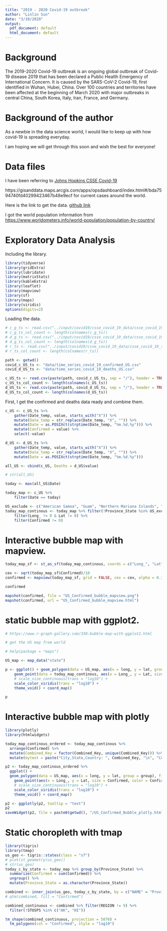 ```yaml
---
title: "2019 - 2020 Covid-19 outbreak"
author: "Linlin Sun"
date: "3/10/2020"
output:
  pdf_document: default
  html_document: default
---
```


# Background

The 2019-2020 Covid-19 outbreak is an ongoing global outbreak of Covid-19 disease 2019 that has been declared a Public Health Emergency of International Concern. It is caused by the SARS-CoV-2 Covid-19, first identified in Wuhan, Hubei, China. Over 100 countries and territories have been affected at the beginning of March 2020 with major outbreaks in central China, South Korea, Italy, Iran, France, and Germany. 

# Background of the author
As a newbie in the data science world, I would like to keep up with how covid-19 is spreading everyday. 

I am hoping we will get through this soon and wish the best for everyone!

# Data files

I have been referring to [Johns Hopkins CSSE Covid-19](
https://gisanddata.maps.arcgis.com/apps/opsdashboard/index.html#/bda7594740fd40299423467b48e9ecf)

https://gisanddata.maps.arcgis.com/apps/opsdashboard/index.html#/bda7594740fd40299423467b48e9ecf for current cases around the world. 

Here is the link to get the data.  [github link](https://github.com/CSSEGISandData/COVID-19/tree/master/csse_covid_19_data/csse_covid_19_time_series) 

I got the world population information from [https://www.worldometers.info/world-population/population-by-country/](
https://www.worldometers.info/world-population/population-by-country/)

# Exploratory Data Analysis

Including the library. 

```r
library(tidyverse)
library(gridExtra)
library(lubridate)
library(matrixStats)
library(kableExtra)
library(leaflet)
library(mapview)
library(sf)
library(maps)
library(viridis)
options(digits=2)
```

Loading the data. 

```r
# c_g_ts <- read.csv("../input/covid19/csse_covid_19_data/csse_covid_19_time_series/time_series_19-covid-Confirmed.csv", header = TRUE)
# c_g_ts_col_count <- length(colnames(c_g_ts))
# d_g_ts <- read.csv("../input/covid19/csse_covid_19_data/csse_covid_19_time_series/time_series_19-covid-Deaths.csv", header = TRUE)
# d_g_ts_col_count <- length(colnames(d_g_ts))
# r_ts <- read.csv("../input/covid19/csse_covid_19_data/csse_covid_19_time_series/time_series_19-covid-Recovered.csv", header = TRUE)
# r_ts_col_count <- length(colnames(r_ts))

```

```r
path <- getwd()
covid_c_US_ts <- "data/time_series_covid_19_confirmed_US.csv"
covid_d_US_ts <- "data/time_series_covid_19_deaths_US.csv"

c_US_ts <- read.csv(paste(path, covid_c_US_ts, sep = "/"), header = TRUE)
c_US_ts_col_count <- length(colnames(c_US_ts))
d_US_ts <- read.csv(paste(path, covid_d_US_ts, sep = "/"), header = TRUE)
d_US_ts_col_count <- length(colnames(d_US_ts))

```


First, I get the confirmed and deaths data ready and combine them. 


```r
c_US <- c_US_ts %>% 
    gather(Date_temp, value, starts_with("X")) %>%
    mutate(Date_temp = str_replace(Date_temp, "X", "")) %>%
    mutate(Date = as.POSIXct(strptime(Date_temp, "%m.%d.%y"))) %>% 
    mutate(Confirmed = value) %>% 
    select(-value)

d_US <- d_US_ts %>% 
    gather(Date_temp, value, starts_with("X")) %>%
    mutate(Date_temp = str_replace(Date_temp, "X", "")) %>%
    mutate(Date = as.POSIXct(strptime(Date_temp, "%m.%d.%y")))

all_US <- cbind(c_US, Deaths = d_US$value)

# str(all_US)

today <- max(all_US$Date)
```

```r
today_map <- c_US %>% 
    filter(Date == today)

US_exclude <- c("American Samoa", "Guam", "Northern Mariana Islands", "Puerto Rico", "Virgin Islands", "Alaska", "Hawaii", "Diamond Princess", "Grand Princess")
today_map_continous <- today_map %>% filter(!Province_State %in% US_exclude) %>% 
    filter(Long_ != 0 & Lat != 0) %>% 
    filter(Confirmed != 0)

```

# Interactive bubble map with mapview. 

```r
today_map_sf <- st_as_sf(today_map_continous, coords = c("Long_", "Lat"), crs = 4326)

cex <- sqrt(today_map_sf$Confirmed)/10
confirmed <- mapview(today_map_sf, grid = FALSE, cex = cex, alpha = 0.3)

confirmed

mapshot(confirmed, file = "US_Confirmed_bubble_mapview.png")
mapshot(confirmed, url = "US_Confirmed_bubble_mapview.html")

```

# static bubble map with ggplot2. 

```r

# https://www.r-graph-gallery.com/330-bubble-map-with-ggplot2.html

# get the US map from world

# help(package = "maps")

US_map <- map_data("state")

p <- ggplot() + geom_polygon(data = US_map, aes(x = long, y = lat, group = group), fill = "grey", alpha = 0.3) +
    geom_point(data = today_map_continous, aes(x = Long_, y = Lat, size = Confirmed, color = Confirmed)) +
    # scale_size_continuous(trans = "log10") +
    scale_color_viridis(trans = "log10") +
    theme_void() + coord_map()

p

```

# Interactive bubble map with plotly

```r
library(plotly)
library(htmlwidgets)

today_map_continous_ordered <- today_map_continous %>% 
  arrange(Confirmed) %>% 
  mutate(Combined_Key = factor(Combined_Key, unique(Combined_Key))) %>% 
  mutate(mytext = paste("City,State,Country: ", Combined_Key, "\n", "Confirmed cases: ", Confirmed, sep = ""))

p2 <- today_map_continous_ordered %>% 
  ggplot() +
  geom_polygon(data = US_map, aes(x = long, y = lat, group = group), fill = "grey", alpha = 0.3) +
    geom_point(aes(x = Long_, y = Lat, size = Confirmed, color = Confirmed, text = mytext)) +
    # scale_size_continuous(trans = "log10") +
    scale_color_viridis(trans = "log10") +
    theme_void() + coord_map()

p2 <- ggplotly(p2, tooltip = "text")
p2
saveWidget(p2, file = paste0(getwd(), "/US_Confirmed_Bubble_plotly.html"))

```





# Static choropleth with tmap

```r
library(tigris)
library(tmap)
us_geo <- tigris::states(class = "sf")
# plot(st_geometry(us_geo))
# str(us_geo)
today_c_by_state <- today_map %>% group_by(Province_State) %>% 
  summarize(Confirmed = sum(Confirmed)) %>% 
  ungroup() %>% 
  mutate(Province_State = as.character(Province_State))

combined <- inner_join(us_geo, today_c_by_state, by = c("NAME" = "Province_State"))
# qtm(combined, fill = "Confirmed")

combined_continuous <- combined %>% filter(REGION != 9) %>% 
  filter(!STUSPS %in% c("AK", "HI"))

tm_shape(combined_continuous, projection = 5070) +
  tm_polygons(col = "Confirmed", style = "log10")

```

